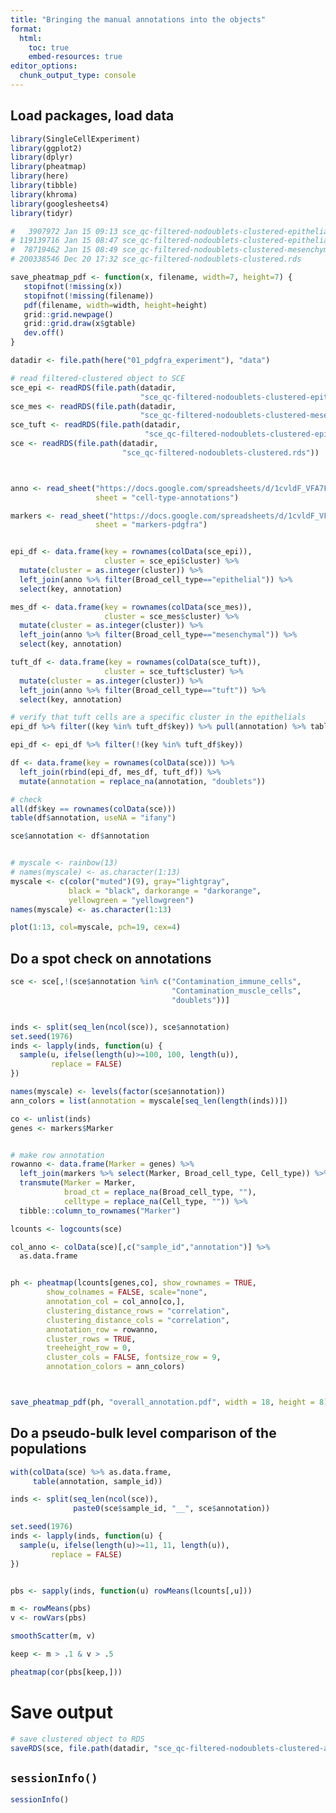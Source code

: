 ```yaml
---
title: "Bringing the manual annotations into the objects"
format:
  html:
    toc: true
    embed-resources: true
editor_options: 
  chunk_output_type: console
---
```


## Load packages, load data

```r
library(SingleCellExperiment)
library(ggplot2)
library(dplyr)
library(pheatmap)
library(here)
library(tibble)
library(khroma)
library(googlesheets4)
library(tidyr)

#   3907972 Jan 15 09:13 sce_qc-filtered-nodoublets-clustered-epithelial-tuft.rds
# 119139716 Jan 15 08:47 sce_qc-filtered-nodoublets-clustered-epithelial.rds
#  78719462 Jan 15 08:49 sce_qc-filtered-nodoublets-clustered-mesenchymal.rds
# 200338546 Dec 20 17:32 sce_qc-filtered-nodoublets-clustered.rds

save_pheatmap_pdf <- function(x, filename, width=7, height=7) {
   stopifnot(!missing(x))
   stopifnot(!missing(filename))
   pdf(filename, width=width, height=height)
   grid::grid.newpage()
   grid::grid.draw(x$gtable)
   dev.off()
}

datadir <- file.path(here("01_pdgfra_experiment"), "data")

# read filtered-clustered object to SCE
sce_epi <- readRDS(file.path(datadir,
                             "sce_qc-filtered-nodoublets-clustered-epithelial.rds"))
sce_mes <- readRDS(file.path(datadir,
                             "sce_qc-filtered-nodoublets-clustered-mesenchymal.rds"))
sce_tuft <- readRDS(file.path(datadir,
                              "sce_qc-filtered-nodoublets-clustered-epithelial-tuft.rds"))
sce <- readRDS(file.path(datadir,
                         "sce_qc-filtered-nodoublets-clustered.rds"))



anno <- read_sheet("https://docs.google.com/spreadsheets/d/1cvldF_VFA7FYuChoR9a4SIpYcZ1aS80yThNT3iP4T00/edit#gid=1756474524",
                   sheet = "cell-type-annotations")

markers <- read_sheet("https://docs.google.com/spreadsheets/d/1cvldF_VFA7FYuChoR9a4SIpYcZ1aS80yThNT3iP4T00/edit#gid=1756474524",
                   sheet = "markers-pdgfra")


epi_df <- data.frame(key = rownames(colData(sce_epi)),
                     cluster = sce_epi$cluster) %>%
  mutate(cluster = as.integer(cluster)) %>%
  left_join(anno %>% filter(Broad_cell_type=="epithelial")) %>%
  select(key, annotation)

mes_df <- data.frame(key = rownames(colData(sce_mes)),
                     cluster = sce_mes$cluster) %>%
  mutate(cluster = as.integer(cluster)) %>%
  left_join(anno %>% filter(Broad_cell_type=="mesenchymal")) %>%
  select(key, annotation)

tuft_df <- data.frame(key = rownames(colData(sce_tuft)),
                     cluster = sce_tuft$cluster) %>%
  mutate(cluster = as.integer(cluster)) %>%
  left_join(anno %>% filter(Broad_cell_type=="tuft")) %>%
  select(key, annotation)

# verify that tuft cells are a specific cluster in the epithelials
epi_df %>% filter((key %in% tuft_df$key)) %>% pull(annotation) %>% table

epi_df <- epi_df %>% filter(!(key %in% tuft_df$key))

df <- data.frame(key = rownames(colData(sce))) %>%
  left_join(rbind(epi_df, mes_df, tuft_df)) %>%
  mutate(annotation = replace_na(annotation, "doublets"))

# check
all(df$key == rownames(colData(sce)))
table(df$annotation, useNA = "ifany")

sce$annotation <- df$annotation


# myscale <- rainbow(13)
# names(myscale) <- as.character(1:13)
myscale <- c(color("muted")(9), gray="lightgray", 
             black = "black", darkorange = "darkorange",
             yellowgreen = "yellowgreen")
names(myscale) <- as.character(1:13)

plot(1:13, col=myscale, pch=19, cex=4)

```


## Do a spot check on annotations


```r

sce <- sce[,!(sce$annotation %in% c("Contamination_immune_cells",
                                    "Contamination_muscle_cells",
                                    "doublets"))]


inds <- split(seq_len(ncol(sce)), sce$annotation)
set.seed(1976)
inds <- lapply(inds, function(u) {
  sample(u, ifelse(length(u)>=100, 100, length(u)),
         replace = FALSE)
})

names(myscale) <- levels(factor(sce$annotation))
ann_colors = list(annotation = myscale[seq_len(length(inds))])

co <- unlist(inds)
genes <- markers$Marker


# make row annotation
rowanno <- data.frame(Marker = genes) %>% 
  left_join(markers %>% select(Marker, Broad_cell_type, Cell_type)) %>%
  transmute(Marker = Marker,
            broad_ct = replace_na(Broad_cell_type, ""),
            celltype = replace_na(Cell_type, "")) %>%
  tibble::column_to_rownames("Marker")

lcounts <- logcounts(sce)

col_anno <- colData(sce)[,c("sample_id","annotation")] %>% 
  as.data.frame


ph <- pheatmap(lcounts[genes,co], show_rownames = TRUE,
        show_colnames = FALSE, scale="none",
        annotation_col = col_anno[co,],
        clustering_distance_rows = "correlation",
        clustering_distance_cols = "correlation",
        annotation_row = rowanno,
        cluster_rows = TRUE,
        treeheight_row = 0,
        cluster_cols = FALSE, fontsize_row = 9,
        annotation_colors = ann_colors)



save_pheatmap_pdf(ph, "overall_annotation.pdf", width = 18, height = 8)

```


## Do a pseudo-bulk level comparison of the populations


```r

with(colData(sce) %>% as.data.frame,
     table(annotation, sample_id))

inds <- split(seq_len(ncol(sce)), 
              paste0(sce$sample_id, "__", sce$annotation))

set.seed(1976)
inds <- lapply(inds, function(u) {
  sample(u, ifelse(length(u)>=11, 11, length(u)),
         replace = FALSE)
})


pbs <- sapply(inds, function(u) rowMeans(lcounts[,u]))

m <- rowMeans(pbs)
v <- rowVars(pbs)

smoothScatter(m, v)

keep <- m > .1 & v > .5

pheatmap(cor(pbs[keep,]))


```




# Save output

```r
# save clustered object to RDS
saveRDS(sce, file.path(datadir, "sce_qc-filtered-nodoublets-clustered-annotated.rds"))
```


## `sessionInfo()`

```r
sessionInfo()
```

